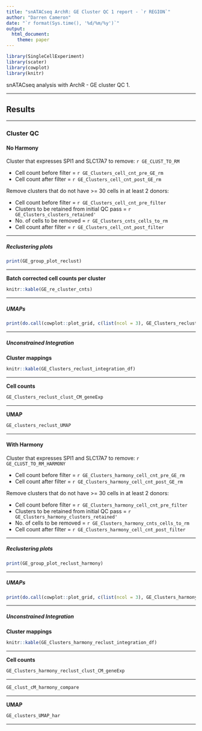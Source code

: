 ```yaml
---
title: "snATACseq ArchR: GE Cluster QC 1 report - `r REGION`"
author: "Darren Cameron"
date: "`r format(Sys.time(), '%d/%m/%y')`"
output: 
  html_document:
    theme: paper
---
```




```r
library(SingleCellExperiment)
library(scater)
library(cowplot)
library(knitr)
```


snATACseq analysis with ArchR - GE cluster QC 1.

*** 


## Results {.tabset}

***

### Cluster QC {.tabset}

#### No Harmony 

Cluster that expresses SPI1 and SLC17A7 to remove: `r GE_CLUST_TO_RM`

+ Cell count before filter = `r GE_Clusters_cell_cnt_pre_GE_rm`
+ Cell count after filter = `r GE_Clusters_cell_cnt_post_GE_rm`

Remove clusters that do not have >= 30 cells in at least 2 donors:

+ Cell count before filter = `r GE_Clusters_cell_cnt_pre_filter`
+ Clusters to be retained from initial QC pass  = `r GE_Clusters_clusters_retained'`
+ No. of cells to be removed = `r GE_Clusters_cnts_cells_to_rm`
+ Cell count after filter = `r GE_Clusters_cell_cnt_post_filter`

***

##### Reclustering plots {.tabset}

```R
print(GE_group_plot_reclust)
```

***

**Batch corrected cell counts per cluster**

```R
knitr::kable(GE_re_cluster_cnts)
```

***

##### UMAPs

```R
print(do.call(cowplot::plot_grid, c(list(ncol = 3), GE_Clusters_reclust_all_genes_UMAP)))
```

***

##### Unconstrained Integration 

**Cluster mappings**

```R
knitr::kable(GE_Clusters_reclust_integration_df)
```

***

**Cell counts**

```R
GE_Clusters_reclust_clust_CM_geneExp
```

***

**UMAP**

```R
GE_clusters_reclust_UMAP
```

***

#### With Harmony {.tabset}

Cluster that expresses SPI1 and SLC17A7 to remove: `r GE_CLUST_TO_RM_HARMONY`

+ Cell count before filter = `r GE_Clusters_harmony_cell_cnt_pre_GE_rm`
+ Cell count after filter = `r GE_Clusters_harmony_cell_cnt_post_GE_rm`

Remove clusters that do not have >= 30 cells in at least 2 donors:

+ Cell count before filter = `r GE_Clusters_harmony_cell_cnt_pre_filter`
+ Clusters to be retained from initial QC pass  = `r GE_Clusters_harmony_clusters_retained'`
+ No. of cells to be removed = `r GE_Clusters_harmony_cnts_cells_to_rm`
+ Cell count after filter = `r GE_Clusters_harmony_cell_cnt_post_filter`

***

##### Reclustering plots {.tabset}

```R
print(GE_group_plot_reclust_harmony)
```

***


##### UMAPs

```R
print(do.call(cowplot::plot_grid, c(list(ncol = 3), GE_Clusters_harmony_reclust_all_genes_UMAP)))
```

***

##### Unconstrained Integration

**Cluster mappings**

```R
knitr::kable(GE_Clusters_harmony_reclust_integration_df)
```

***

**Cell counts**

```R
GE_Clusters_harmony_reclust_clust_CM_geneExp
```

***

```R
GE_clust_cM_harmony_compare
```

***

**UMAP**

```R
GE_clusters_UMAP_har
```

***
